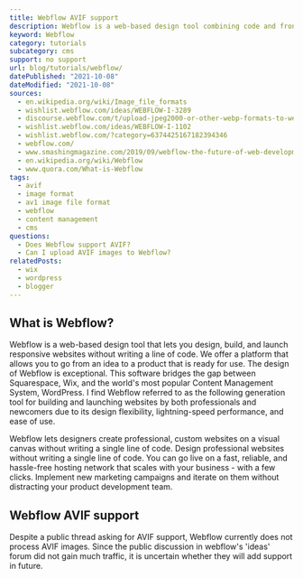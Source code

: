 ```yaml
---
title: Webflow AVIF support
description: Webflow is a web-based design tool combining code and frontend editing. Learn how to use AVIF images within Webflow.
keyword: Webflow
category: tutorials
subcategory: cms
support: no support
url: blog/tutorials/webflow/
datePublished: "2021-10-08"
dateModified: "2021-10-08"
sources:
  - en.wikipedia.org/wiki/Image_file_formats
  - wishlist.webflow.com/ideas/WEBFLOW-I-3289
  - discourse.webflow.com/t/upload-jpeg2000-or-other-webp-formats-to-webflow/95669
  - wishlist.webflow.com/ideas/WEBFLOW-I-1102
  - wishlist.webflow.com/?category=6374425167182394346
  - webflow.com/
  - www.smashingmagazine.com/2019/09/webflow-the-future-of-web-development/
  - en.wikipedia.org/wiki/Webflow
  - www.quora.com/What-is-Webflow
tags:
  - avif
  - image format
  - av1 image file format
  - webflow
  - content management
  - cms
questions:
  - Does Webflow support AVIF?
  - Can I upload AVIF images to Webflow?
relatedPosts:
  - wix
  - wordpress
  - blogger
---
```


## What is Webflow?

Webflow is a web-based design tool that lets you design, build, and launch responsive websites without writing a line of code. We offer a platform that allows you to go from an idea to a product that is ready for use. The design of Webflow is exceptional. This software bridges the gap between Squarespace, Wix, and the world's most popular Content Management System, WordPress. I find Webflow referred to as the following generation tool for building and launching websites by both professionals and newcomers due to its design flexibility, lightning-speed performance, and ease of use.

Webflow lets designers create professional, custom websites on a visual canvas without writing a single line of code. Design professional websites without writing a single line of code. You can go live on a fast, reliable, and hassle-free hosting network that scales with your business - with a few clicks. Implement new marketing campaigns and iterate on them without distracting your product development team.

## Webflow AVIF support

Despite a public thread asking for AVIF support, Webflow currently does not process AVIF images. Since the public discussion in webflow's 'ideas' forum did not gain much traffic, it is uncertain whether they will add support in future.
